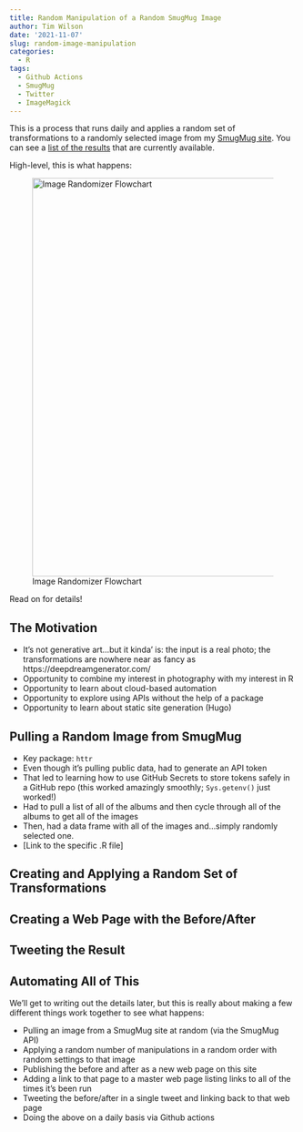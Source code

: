 ```yaml
---
title: Random Manipulation of a Random SmugMug Image
author: Tim Wilson
date: '2021-11-07'
slug: random-image-manipulation
categories:
  - R
tags:
  - Github Actions
  - SmugMug
  - Twitter
  - ImageMagick
---
```


This is a process that runs daily and applies a random set of transformations to a randomly selected image from my [SmugMug site](https://twilson.smugmug.com/). You can see a [list of the results](/image-randomize/) that are currently available.

High-level, this is what happens:

![Image Randomizer Flowchart](images/image-randomizer-flowchart.png "Image Randomizer Flowchart"){width=700px}

Read on for details!

## The Motivation

* It's not generative art...but it kinda' is: the input is a real photo; the transformations are nowhere near as fancy as https://deepdreamgenerator.com/
* Opportunity to combine my interest in photography with my interest in R
* Opportunity to learn about cloud-based automation
* Opportunity to explore using APIs without the help of a package
* Opportunity to learn about static site generation (Hugo)

## Pulling a Random Image from SmugMug

* Key package: `httr`
* Even though it's pulling public data, had to generate an API token
* That led to learning how to use GitHub Secrets to store tokens safely in a GitHub repo (this worked amazingly smoothly; `Sys.getenv()` just worked!)
* Had to pull a list of all of the albums and then cycle through all of the albums to get all of the images
* Then, had a data frame with all of the images and...simply randomly selected one.
* [Link to the specific .R file]

## Creating and Applying a Random Set of Transformations


## Creating a Web Page with the Before/After


## Tweeting the Result


## Automating All of This


We'll get to writing out the details later, but this is really about making a few different things work together to see what happens:

-   Pulling an image from a SmugMug site at random (via the SmugMug API)
-   Applying a random number of manipulations in a random order with random settings to that image
-   Publishing the before and after as a new web page on this site
-   Adding a link to that page to a master web page listing links to all of the times it's been run
-   Tweeting the before/after in a single tweet and linking back to that web page
-   Doing the above on a daily basis via Github actions
